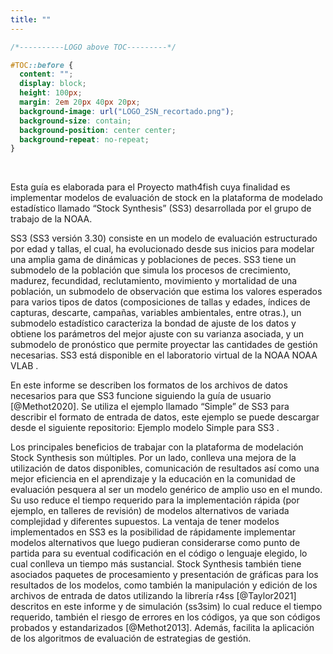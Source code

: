 ```yaml
---
title: ""
---
```



```css

/*----------LOGO above TOC---------*/

#TOC::before {
  content: "";
  display: block;
  height: 100px;
  margin: 2em 20px 40px 20px;
  background-image: url("LOGO_2SN_recortado.png");
  background-size: contain;
  background-position: center center;
  background-repeat: no-repeat;
}

```


&nbsp;
&nbsp;

Esta guía es elaborada para el Proyecto math4fish cuya finalidad es implementar modelos de evaluación de stock en la plataforma de modelado estadístico llamado "Stock Synthesis" (SS3) desarrollada por el grupo de trabajo de la NOAA.

SS3 (SS3 versión 3.30) consiste en un modelo de evaluación estructurado por edad y tallas, el cual, ha evolucionado desde sus inicios para modelar una amplia gama de dinámicas y poblaciones de peces. SS3 tiene un submodelo de la población que simula los procesos de crecimiento, madurez, fecundidad, reclutamiento, movimiento y mortalidad de una población, un submodelo de observación que estima los valores esperados para varios tipos de datos (composiciones de tallas y edades, índices de capturas, descarte, campañas, variables ambientales, entre otras.), un submodelo estadístico caracteriza la bondad de ajuste de los datos y obtiene los parámetros del mejor ajuste con su varianza asociada, y un submodelo de pronóstico que permite proyectar las cantidades de gestión necesarias. SS3 está disponible en el laboratorio virtual de la NOAA NOAA VLAB .

En este informe se describen los formatos de los archivos de datos necesarios para que SS3 funcione siguiendo la guía de usuario [@Methot2020].  Se utiliza el ejemplo llamado "Simple" de SS3 para describir el formato de entrada de datos, este ejemplo se puede descargar desde el siguiente repositorio: Ejemplo modelo Simple para SS3 .

Los principales beneficios de trabajar con la plataforma de modelación Stock Synthesis son múltiples. Por un lado, conlleva una mejora de la utilización de datos disponibles, comunicación de resultados así como una mejor eficiencia en el aprendizaje y la educación en la comunidad de evaluación pesquera al ser un modelo genérico de amplio uso en el mundo. Su uso reduce el tiempo requerido para la implementación rápida (por ejemplo, en talleres de revisión) de modelos alternativos de variada complejidad y diferentes supuestos. La ventaja de tener modelos implementados en SS3 es la posibilidad de rápidamente implementar modelos alternativos que luego pudieran considerarse como punto de partida para su eventual codificación en el código o lenguaje elegido, lo cual conlleva un tiempo más sustancial. Stock Synthesis también tiene asociados paquetes de procesamiento y presentación de gráficas para los resultados de los modelos, como también la manipulación y edición de los archivos de entrada de datos utilizando la librería r4ss [@Taylor2021] descritos en este informe  y de simulación (ss3sim) lo cual reduce el tiempo requerido,  también el riesgo de errores en los códigos, ya que son códigos probados y estandarizados [@Methot2013]. Además, facilita la aplicación de los algoritmos de evaluación de estrategias de gestión.